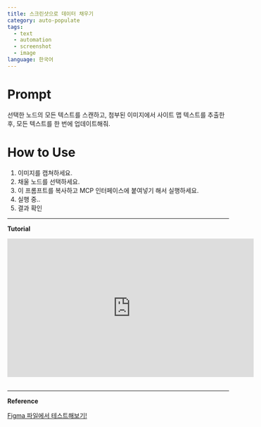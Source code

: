 ```yaml
---
title: 스크린샷으로 데이터 채우기
category: auto-populate
tags:
  - text
  - automation
  - screenshot
  - image
language: 한국어
---
```


# Prompt

선택한 노드의 모든 텍스트를 스캔하고, 첨부된 이미지에서 사이트 맵 텍스트를 추출한 후, 모든 텍스트를 한 번에 업데이트해줘.

# How to Use


1. 이미지를 캡쳐하세요.
2. 채울 노드를 선택하세요.
3. 이 프롬프트를 복사하고 MCP 인터페이스에 붙여넣기 해서 실행하세요.
4. 실행 중..
5. 결과 확인

---- 

**Tutorial**

<iframe width="560" height="315" src="https://www.youtube.com/embed/j05gGT3xfCs?si=GPRrUDSN3wwRQOSL" title="YouTube video player" frameborder="0" allow="accelerometer; autoplay; clipboard-write; encrypted-media; gyroscope; picture-in-picture; web-share" referrerpolicy="strict-origin-when-cross-origin" allowfullscreen></iframe>
<br />
<br />

---

**Reference**

<a href='https://www.figma.com/community/file/1513759391089024242' class='figma-button'>
  Figma 파일에서 테스트해보기!
</a>
